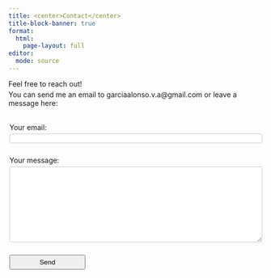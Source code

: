 ```yaml
---
title: <center>Contact</center>
title-block-banner: true
format: 
  html:
    page-layout: full
editor: 
  mode: source
---
```


::: {.grid}

::: {.g-col-md-8 .g-start-md-3 .g-col-10 .g-start-2}

::: {.center-text}
[Feel free to reach out!]{.large-text .almost-bold}


::: {.topbr-xl}
You can send me an email to [garciaalonso.v.a\@gmail.com]{.blue-text} or leave a message here:
:::


<br>

::: {.email-container}
<!-- modify this form HTML and place wherever you want your form -->

<form action="https://formspree.io/f/xqkvvako" method="POST">

<label> [Your email:]{.bold} </label>

<input type="email" name="email" style="background-color:#ffffff">

<br>

<label> [Your message:]{.bold}

```{=html}
<textarea name="message" style="background-color:#ffffff"></textarea>
```
</label>

<br>

<!-- your other form fields go here -->

<button class="btn" type="submit">

[Send]{.bold}

</button>

</form>
:::

:::

:::

:::

```{=html}
<style>
h1 {
    margin-top: 0;
    margin-bottom: 0;
    width: 100%;
}

p {
    margin-top: 0.25rem;
    margin-bottom: 0.25rem;
    width: 100%;
}

input[type=email], textarea {
  width: 100%;
  display: inline-block;
  border: 1px solid #ccc;
  border-radius: 4px;
  box-sizing: border-box;
}

.email-container {
  border-radius: 4px;
  padding: 2px;
}

.email-container label {
    width: 100%;
    text-align: left;
}

.email-container textarea {
   min-height: 150px;

}


[type=submit]:not(:disabled) {
    cursor: pointer;
    width: 150px;
    text-align: center;
}

    
</style>
```
